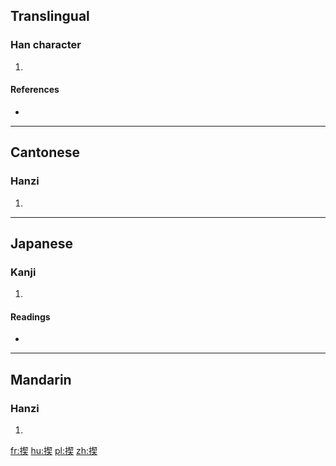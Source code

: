 ==Translingual==

===Han character===
{{Han char|rn=64|rad=手|as=09|sn=12|four=5703<sub>4</sub>|canj=手手竹大 (QQHK)|ids=⿰[[扌]][[契]]}}

# {{defn|Han|sort=手09}}

====References====
* {{Han ref|kx=0444.200|dkj=12404|hdz=31911.030|uh=63F3|ud=25587|bh=D95B|bd=55643}}

----

==Cantonese==

===Hanzi===
{{yue-hanzi|jyut=|y=se2}}

# {{defn|lang=yue|sort=手09}}

----

==Japanese==

===Kanji===
{{ja-kanji|grade=|rs=手09}}

# {{defn|lang=ja|sort=手09}}

====Readings====
* {{ja-readings|on=[[せつ]] (setsu), [[せち]] (sechi), [[けつ]] (ketsu), [[けち]] (kechi), [[かつ]] (katsu)|kun=ちぎり (chigiri)}}

----

==Mandarin==

===Hanzi===
{{cmn-hanzi|pin=[[jiá]] ([[jia2]]), [[xiē]] ([[xie1]]), [[xié]] ([[xie2]]), [[xiè]] ([[xie4]])|wg=chia<sup>2</sup>, hsieh<sup>1</sup>, hsieh<sup>2</sup>, hsieh<sup>4</sup>}}

# {{defn|lang=cmn|sort=手09}}

[[fr:揳]]
[[hu:揳]]
[[pl:揳]]
[[zh:揳]]
